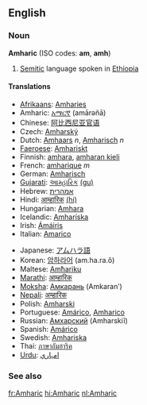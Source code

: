 ==English==

===Noun===
{{wikipedia}}
'''Amharic''' (ISO codes: '''am''', '''amh''')
#[[Semitic]] language spoken in [[Ethiopia]]

====Translations====
{{top}}
*[[Afrikaans]]: [[Amharies]]
*Amharic: [[አማርኛ]] (amārəñā)
*Chinese: [[阿比西尼亚官语]]
*Czech: [[Amharský]]
*Dutch: [[Amhaars]] ''n'', [[Amharisch]] ''n''
*[[Faeroese]]: [[Amhariskt]]
*Finnish: [[amhara]], [[amharan kieli]]
*French: [[amharique]] ''m''
*German: [[Amharisch]]
*[[Gujarati]]: [[આમ્હારિક]] [[:gu:આમ્હારિક|(gu)]]
*Hebrew: [[אמהרית]]
*Hindi: [[आम्हारिक]] [[:hi:आम्हारिक|(hi)]]
*Hungarian: [[Amhara]]
*Icelandic: [[Amharíska]]
*Irish: [[Ámáiris]]
*Italian: [[Amarico]]
{{mid}}
*Japanese: [[アムハラ語]]
*Korean: [[암하라어]] (am.ha.ra.ŏ)
*Maltese: [[Amħariku]]
*[[Marathi]]: [[आम्हारिक]]
*[[Moksha]]: [[Амкарань]] (Amkaranʹ)
*[[Nepali]]: [[अम्हारिक]]
*Polish: [[Amharski]]
*Portuguese: [[Amárico]], [[Amharico]]
*Russian: [[Амхарский]] (Amharskiĭ)
*Spanish: [[Amárico]]
*Swedish: [[Amhariska]]
*Thai: [[ภาษาอัมฮาริค]]
*[[Urdu]]: [[امہاري]]
{{bottom}}

===See also===
{{interwiktionary|code=am}}

[[fr:Amharic]]
[[hi:Amharic]]
[[nl:Amharic]]